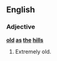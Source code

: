 ==English==

===Adjective===
'''[[old]] [[as]] [[the]] [[hills]]''' {{uncountable}}

# {{simile}} Extremely old.